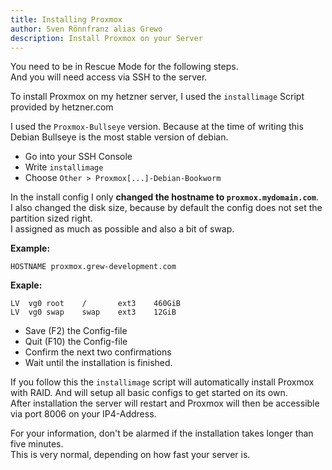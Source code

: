 ```yaml
---
title: Installing Proxmox
author: Sven Rönnfranz alias Grewo
description: Install Proxmox on your Server
---
```



<Aside type="caution">
You need to be in Rescue Mode for the following steps.<br/>
And you will need access via SSH to the server.
</Aside>

To install Proxmox on my hetzner server, I used the `installimage` Script provided by hetzner.com<br/>

I used the `Proxmox-Bullseye` version. Because at the time of writing this Debian Bullseye is the most stable version of debian.

* Go into your SSH Console
* Write `installimage`
* Choose `Other > Proxmox[...]-Debian-Bookworm`

In the install config I only **changed the hostname to `proxmox.mydomain.com`**.<br/>
I also changed the disk size, because by default the config does not set the partition sized right.<br/>
I assigned as much as possible and also a bit of swap.

**Example:**
```
HOSTNAME proxmox.grew-development.com
```

**Exaple:**
```
LV  vg0 root    /       ext3    460GiB
LV  vg0 swap    swap    ext3    12GiB 
```

* Save (F2) the Config-file
* Quit (F10) the Config-file
* Confirm the next two confirmations
* Wait until the installation is finished.

If you follow this the `installimage` script will automatically install Proxmox with RAID. And will setup all basic configs to get started on its own.<br/>
After installation the server will restart and Proxmox will then be accessible via port 8006 on your IP4-Address.

<Aside type="note">
For your information, don't be alarmed if the installation takes longer than five minutes.<br/>
This is very normal, depending on how fast your server is.
</Aside>
